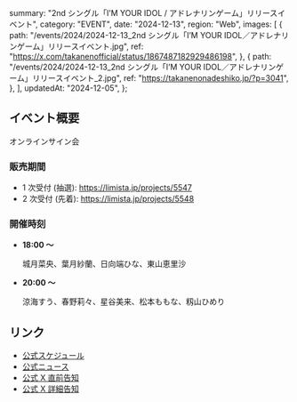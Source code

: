   summary: "2nd シングル「I’M YOUR IDOL / アドレナリンゲーム」リリースイベント",
  category: "EVENT",
  date: "2024-12-13",
  region: "Web",
  images: [
    {
      path: "/events/2024/2024-12-13_2nd シングル「I’M YOUR IDOL／アドレナリンゲーム」リリースイベント.jpg",
      ref: "https://x.com/takanenofficial/status/1867487182929486198",
    },
    {
      path: "/events/2024/2024-12-13_2nd シングル「I’M YOUR IDOL／アドレナリンゲーム」リリースイベント_2.jpg",
      ref: "https://takanenonadeshiko.jp/?p=3041",
    },
  ],
  updatedAt: "2024-12-05",
};

## イベント概要

オンラインサイン会

### 販売期間

- 1 次受付 (抽選): https://limista.jp/projects/5547
- 2 次受付 (先着): https://limista.jp/projects/5548

### 開催時刻

- **18:00 〜**

  城月菜央、葉月紗蘭、日向端ひな、東山恵里沙

- **20:00 〜**

  涼海すう、春野莉々、星谷美来、松本ももな、籾山ひめり

## リンク

- [公式スケジュール](https://takanenonadeshiko.jp/?p=2891)
- [公式ニュース](https://takanenonadeshiko.jp/?p=3041)
- [公式 X 直前告知](https://x.com/takanenofficial/status/1867487182929486198)
- [公式 X 詳細告知](https://x.com/takanenofficial/status/1864642165261127840)
